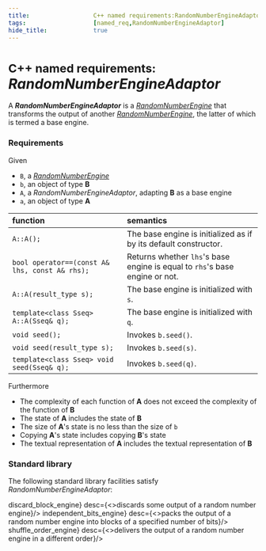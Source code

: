 ```yaml
---
title:                  C++ named requirements:RandomNumberEngineAdaptor  
tags:                   [named_req,RandomNumberEngineAdaptor]
hide_title:             true
---
```



# <Since v='cpp11'><small>C++ named requirements:</small><br/>*RandomNumberEngineAdaptor*</Since>

A ***RandomNumberEngineAdaptor*** is a [*RandomNumberEngine*](/docs/named_req/RandomNumberEngine) that transforms the output of 
another [*RandomNumberEngine*](/docs/named_req/RandomNumberEngine), the latter of which is termed a base engine.

### Requirements
Given
* `B`, a [*RandomNumberEngine*](/docs/named_req/RandomNumberEngine)
* `b`, an object of type **B**
* `A`, a *RandomNumberEngineAdaptor*, adapting **B** as a base engine
* `a`, an object of type **A**

| **function**                                   | **semantics**                                                               |
|:-----------------------------------------------|:----------------------------------------------------------------------------|
| `A::A();`                                      | The base engine is initialized as if by its default constructor.            |
| `bool operator==(const A& lhs, const A& rhs);` | Returns whether `lhs`'s base engine is equal to `rhs`'s base engine or not. |
| `A::A(result_type s);`                         | The base engine is initialized with `s`.                                    |
| `template<class Sseq> A::A(Sseq& q);`          | The base engine is initialized with `q`.                                    |
| `void seed();`                                 | Invokes `b.seed()`.                                                         |
| `void seed(result_type s);`                    | Invokes `b.seed(s)`.                                                        |
| `template<class Sseq> void seed(Sseq& q);`     | Invokes `b.seed(q)`.                                                        |

Furthermore
* The complexity of each function of **A** does not exceed the complexity of the function of **B**
* The state of **A** includes the state of **B**
* The size of **A**'s state is no less than the size of `b`
* Copying **A**'s state includes copying **B**'s state
* The textual representation of **A** includes the textual representation of **B**

### Standard library
The following standard library facilities satisfy *RandomNumberEngineAdaptor*:

<SymbolTable noTraits>
    <Symbol autoLink linkName="/docs/std/numeric/random/discard_block_engine"    name={<>discard_block_engine<Version v='cpp11'></Version></>}     desc={<>discards some output of a random number engine</>}/>
    <Symbol autoLink linkName="/docs/std/numeric/random/independent_bits_engine" name={<>independent_bits_engine<Version v='cpp11'></Version></>}  desc={<>packs the output of a random number engine into blocks of a specified number of bits</>}/>
    <Symbol autoLink linkName="/docs/std/numeric/random/shuffle_order_engine"    name={<>shuffle_order_engine<Version v='cpp11'></Version></>}     desc={<>delivers the output of a random number engine in a different order</>}/>
</SymbolTable>